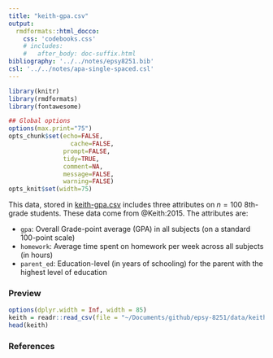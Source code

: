 ```yaml
---
title: "keith-gpa.csv"
output: 
  rmdformats::html_docco:
    css: 'codebooks.css'
    # includes:
    #   after_body: doc-suffix.html
bibliography: '../../notes/epsy8251.bib'
csl: '../../notes/apa-single-spaced.csl'
---
```



```r
library(knitr)
library(rmdformats)
library(fontawesome)

## Global options
options(max.print="75")
opts_chunk$set(echo=FALSE,
	             cache=FALSE,
               prompt=FALSE,
               tidy=TRUE,
               comment=NA,
               message=FALSE,
               warning=FALSE)
opts_knit$set(width=75)
```


This data, stored in [keith-gpa.csv](https://github.com/zief0002/epsy-8251/raw/master/data/keith-gpa.csv) includes three attributes on $n = 100$ 8th-grade students. These data come from @Keith:2015. The attributes are:

- `gpa`: Overall Grade-point average (GPA) in all subjects (on a standard 100-point scale)
- `homework`: Average time spent on homework per week across all subjects (in hours)
- `parent_ed`: Education-level (in years of schooling) for the parent with the highest level of education


### Preview

```r
options(dplyr.width = Inf, width = 85)
keith = readr::read_csv(file = "~/Documents/github/epsy-8251/data/keith-gpa.csv")
head(keith)
```


### References

<!-- <p style="padding-left: 50px; text-indent: -50px;"> -->


